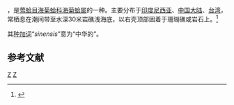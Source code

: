 {{noteTA
|T=zh-cn:中华海菊蛤; zh-tw:中華海菊蛤;
|1=zh-cn:中华海菊蛤; zh-tw:中華海菊蛤;
}}
{{Speciesbox
| taxon = Spondylus sinensis
| authority = Schreibers, 1793
}}
{{地区用词4|start=学名：''{{lang|la|Spondylus sinensis}}''|cn=中华海菊蛤|tw=中華海菊蛤|as=称}}，是[[莺蛤目|莺蛤目]][[海菊蛤科|海菊蛤科]][[海菊蛤属|海菊蛤属]]的一种。主要分布于[[印度尼西亚|印度尼西亚]]、[[中国大陆|中国大陆]]、[[台湾|台湾]]，常栖息在潮间带至水深30米岩礁浅海底，以右壳顶部固着于珊瑚礁或岩石上。<ref>{{cite web|url=http://shell.sinica.edu.tw/chinese/shellbase_detail.php?science_no=2346|title=国际贝库：中华海菊蛤|publisher=台湾贝类资料库|accessdate=2009-08-11|archive-url=https://web.archive.org/web/20160304120543/http://shell.sinica.edu.tw/chinese/shellbase_detail.php?science_no=2346|archive-date=2016-03-04|dead-url=yes}}</ref>

其[[种加词|种加词]]“''sinensis''”意为“中华的”。

== 参考文献 ==
{{reflist}}

{{Taxonbar|from=Q14377908}}

[[Category:_1793年描述的动物|Z]]
[[Category:海菊蛤科|Z]]